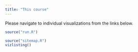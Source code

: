 ```yaml
---
title: "This course"
---
```


Please navigate to individual visualizations from the links below.

```r

source("run.R")

```

```r

source("sitemap.R")
vizlisting()

```